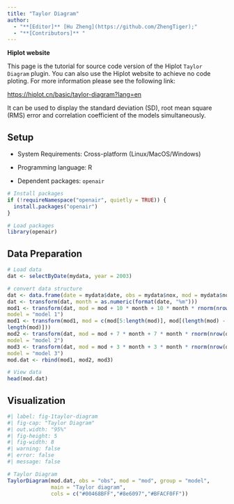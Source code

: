 ```yaml
---
title: "Taylor Diagram"
author:
  - "**[Editor]** [Hu Zheng](https://github.com/ZhengTiger);"
  - "**[Contributors]** "
---
```


::: callout-note
**Hiplot website**

This page is the tutorial for source code version of the Hiplot `Taylor Diagram` plugin. You can also use the Hiplot website to achieve no code ploting. For more information please see the following link:

<https://hiplot.cn/basic/taylor-diagram?lang=en>
:::

It can be used to display the standard deviation (SD), root mean square (RMS) error and correlation coefficient of the models simultaneously.

## Setup

-   System Requirements: Cross-platform (Linux/MacOS/Windows)

-   Programming language: R

-   Dependent packages: `openair`

```r
# Install packages
if (!requireNamespace("openair", quietly = TRUE)) {
  install.packages("openair")
}

# Load packages
library(openair)
```

## Data Preparation

```r
# Load data
dat <- selectByDate(mydata, year = 2003)

# convert data structure
dat <- data.frame(date = mydata$date, obs = mydata$nox, mod = mydata$nox)
dat <- transform(dat, month = as.numeric(format(date, "%m")))
mod1 <- transform(dat, mod = mod + 10 * month + 10 * month * rnorm(nrow(dat)),
model = "model 1")
mod1 <- transform(mod1, mod = c(mod[5:length(mod)], mod[(length(mod) - 3) :
length(mod)]))
mod2 <- transform(dat, mod = mod + 7 * month + 7 * month * rnorm(nrow(dat)),
model = "model 2")
mod3 <- transform(dat, mod = mod + 3 * month + 3 * month * rnorm(nrow(dat)),
model = "model 3")
mod.dat <- rbind(mod1, mod2, mod3)

# View data
head(mod.dat)
```

## Visualization

```r
#| label: fig-1taylor-diagram
#| fig-cap: "Taylor Diagram"
#| out.width: "95%"
#| fig-height: 5
#| fig-width: 8
#| warning: false
#| error: false
#| message: false

# Taylor Diagram
TaylorDiagram(mod.dat, obs = "obs", mod = "mod", group = "model",
              main = "Taylor diagram", 
              cols = c("#00468BFF","#8e6097","#BFACF0FF"))
```



